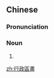 {{also|行政区划|行政区画}}
==Chinese==
{{zh-forms|s=行政区画|type=22}}

===Pronunciation===
{{zh-pron
|m=xíngzhèng qūhuà
|cat=n
}}

===Noun===
{{zh-noun}}

# {{zh-alt-form|行政區劃}}

[[zh:行政區畫]]